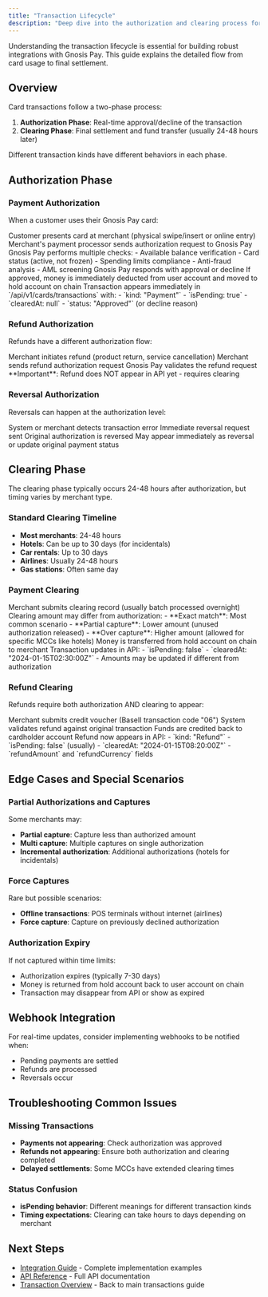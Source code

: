 ```yaml
---
title: "Transaction Lifecycle"
description: "Deep dive into the authorization and clearing process for card transactions"
---
```


Understanding the transaction lifecycle is essential for building robust integrations with Gnosis Pay. This guide explains the detailed flow from card usage to final settlement.

## Overview

Card transactions follow a two-phase process:

1. **Authorization Phase**: Real-time approval/decline of the transaction
2. **Clearing Phase**: Final settlement and fund transfer (usually 24-48 hours later)

Different transaction kinds have different behaviors in each phase.

## Authorization Phase

### Payment Authorization

When a customer uses their Gnosis Pay card:

<Steps>
  <Step title="Card Presentation">
    Customer presents card at merchant (physical swipe/insert or online entry)
  </Step>
  <Step title="Authorization Request">
    Merchant's payment processor sends authorization request to Gnosis Pay
  </Step>
  <Step title="Real-time Validation">
    Gnosis Pay performs multiple checks:
    - Available balance verification
    - Card status (active, not frozen)
    - Spending limits compliance
    - Anti-fraud analysis
    - AML screening
  </Step>
  <Step title="Authorization Response">
    Gnosis Pay responds with approval or decline
  </Step>
  <Step title="Fund Deduction">
    If approved, money is immediately deducted from user account and moved to hold account on chain
  </Step>
  <Step title="API Visibility">
    Transaction appears immediately in `/api/v1/cards/transactions` with:
    - `kind: "Payment"`
    - `isPending: true`
    - `clearedAt: null`
    - `status: "Approved"` (or decline reason)
  </Step>
</Steps>

### Refund Authorization

Refunds have a different authorization flow:

<Steps>
  <Step title="Merchant Initiation">
    Merchant initiates refund (product return, service cancellation)
  </Step>
  <Step title="Refund Authorization">
    Merchant sends refund authorization request
  </Step>
  <Step title="Authorization Processing">
    Gnosis Pay validates the refund request
  </Step>
  <Step title="No Immediate API Visibility">
    **Important**: Refund does NOT appear in API yet - requires clearing
  </Step>
</Steps>

### Reversal Authorization

Reversals can happen at the authorization level:

<Steps>
  <Step title="Error Detection">
    System or merchant detects transaction error
  </Step>
  <Step title="Reversal Request">
    Immediate reversal request sent
  </Step>
  <Step title="Authorization Reversal">
    Original authorization is reversed
  </Step>
  <Step title="API Visibility">
    May appear immediately as reversal or update original payment status
  </Step>
</Steps>

## Clearing Phase

The clearing phase typically occurs 24-48 hours after authorization, but timing varies by merchant type.

### Standard Clearing Timeline

- **Most merchants**: 24-48 hours
- **Hotels**: Can be up to 30 days (for incidentals)
- **Car rentals**: Up to 30 days
- **Airlines**: Usually 24-48 hours
- **Gas stations**: Often same day

### Payment Clearing

<Steps>
  <Step title="Clearing Initiation">
    Merchant submits clearing record (usually batch processed overnight)
  </Step>
  <Step title="Amount Reconciliation">
    Clearing amount may differ from authorization:
    - **Exact match**: Most common scenario
    - **Partial capture**: Lower amount (unused authorization released)
    - **Over capture**: Higher amount (allowed for specific MCCs like hotels)
  </Step>
  <Step title="Final Settlement">
    Money is transferred from hold account on chain to merchant
  </Step>
  <Step title="API Update">
    Transaction updates in API:
    - `isPending: false`
    - `clearedAt: "2024-01-15T02:30:00Z"`
    - Amounts may be updated if different from authorization
  </Step>
</Steps>

### Refund Clearing

Refunds require both authorization AND clearing to appear:

<Steps>
  <Step title="Credit Voucher Processing">
    Merchant submits credit voucher (BaseII transaction code "06")
  </Step>
  <Step title="Refund Validation">
    System validates refund against original transaction
  </Step>
  <Step title="Fund Credit">
    Funds are credited back to cardholder account
  </Step>
  <Step title="API Appearance">
    Refund now appears in API:
    - `kind: "Refund"`
    - `isPending: false` (usually)
    - `clearedAt: "2024-01-15T08:20:00Z"`
    - `refundAmount` and `refundCurrency` fields
  </Step>
</Steps>


## Edge Cases and Special Scenarios

### Partial Authorizations and Captures

Some merchants may:
- **Partial capture**: Capture less than authorized amount
- **Multi capture**: Multiple captures on single authorization
- **Incremental authorization**: Additional authorizations (hotels for incidentals)

### Force Captures

Rare but possible scenarios:
- **Offline transactions**: POS terminals without internet (airlines)
- **Force capture**: Capture on previously declined authorization

### Authorization Expiry

If not captured within time limits:
- Authorization expires (typically 7-30 days)
- Money is returned from hold account back to user account on chain
- Transaction may disappear from API or show as expired

## Webhook Integration

For real-time updates, consider implementing webhooks to be notified when:
- Pending payments are settled
- Refunds are processed
- Reversals occur

## Troubleshooting Common Issues

### Missing Transactions
- **Payments not appearing**: Check authorization was approved
- **Refunds not appearing**: Ensure both authorization and clearing completed
- **Delayed settlements**: Some MCCs have extended clearing times


### Status Confusion
- **isPending behavior**: Different meanings for different transaction kinds
- **Timing expectations**: Clearing can take hours to days depending on merchant

## Next Steps

- [Integration Guide](/transactions/integration-guide) - Complete implementation examples
- [API Reference](/api-reference/transactions/list-card-transactions) - Full API documentation
- [Transaction Overview](/transactions) - Back to main transactions guide
